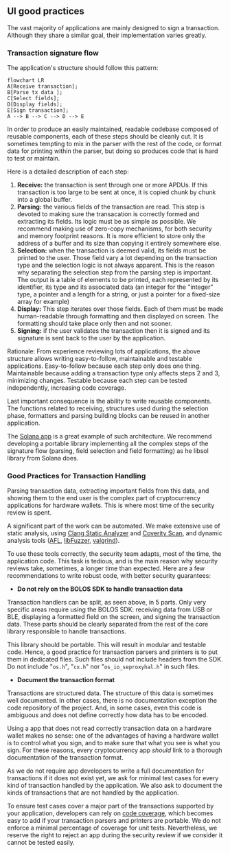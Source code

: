 ## UI good practices

The vast majority of applications are mainly designed to sign a transaction. Although they share a similar goal, their implementation varies greatly.


### Transaction signature flow

The application's structure should follow this pattern:

```mermaid
flowchart LR
A[Receive transaction];
B[Parse tx data ];
C[Select fields];
D[Display fields];
E[Sign transaction];
A --> B --> C --> D --> E
```

In order to produce an easily maintained, readable codebase composed of reusable components, each of these steps should be cleanly cut.
It is sometimes tempting to mix in the parser with the rest of the code, or format data for printing within the parser, but doing so produces code that is hard to test or maintain.

Here is a detailed description of each step:

1. **Receive:** the transaction is sent through one or more APDUs. If this transaction is too large to be sent at once, it is copied chunk by chunk into a global buffer.
2. **Parsing:** the various fields of the transaction are read. This step is devoted to making sure the transacation is correctly formed and extracting its fields. Its logic must be as simple as possible.  We recommend making use of zero-copy mechanisms, for both security and memory footprint reasons. It is more efficient to store only the address of a buffer and its size than copying it entirely somewhere else.
3. **Selection:** when the transaction is deemed valid, its fields must be printed to the user. Those field vary a lot depending on the transaction type and the selection logic is not always apparent.  This is the reason why separating the selection step from the parsing step is important. The output is a table of elements to be printed, each represented by its identifier, its type and its associated data (an integer for the "integer" type, a pointer and a length for a string, or just a pointer for a fixed-size array for example)
4. **Display:** This step iterates over those fields. Each of them must be made human-readable through formatting and then displayed on screen. The formatting should take place only then and not sooner.
5. **Signing:** if the user validates the transaction then it is signed and its signature is sent back to the user by the application.

Rationale: From experience reviewing lots of applications, the above structure allows writing easy-to-follow, maintainable and testable applications.  Easy-to-follow because each step only does one thing.
Maintainable because adding a transaction type only affects steps 2 and 3, minimizing changes. Testable because each step can be tested independently, increasing code coverage.

Last important consequence is the ability to write reusable components. The functions related to receiving, structures used during the selection phase, formatters and parsing building blocks can be reused in another application.

The [Solana app](https://github.com/LedgerHQ/app-solana) is a great example of such architecture.
We recommend developing a portable library implementing all the complex steps of the signature flow (parsing, field selection and field formatting) as he libsol library from Solana does.


### Good Practices for Transaction Handling

Parsing transaction data, extracting important fields from this data, and showing them to the end user is the complex part of cryptocurrency applications for hardware wallets. This is where most time of the security review is spent.

A significant part of the work can be automated. We make extensive use of static analysis, using [Clang Static Analyzer](https://clang-analyzer.llvm.org/) and [Coverity Scan](https://scan.coverity.com/), and dynamic analysis tools ([AFL](https://lcamtuf.coredump.cx/afl/), [libFuzzer](https://llvm.org/docs/LibFuzzer.html), [valgrind](https://valgrind.org/)).

To use these tools correctly, the security team adapts, most of the time, the application code. This task is tedious, and is the main reason why security reviews take, sometimes, a longer time than expected. Here are a few recommendations to write robust code, with better security guarantees:


- **Do not rely on the BOLOS SDK to handle transaction data**

Transaction handlers can be split, as seen above, in 5 parts. Only very specific areas require using the BOLOS SDK: receiving data from USB or BLE, displaying a formatted field on the screen, and signing the transaction data. These parts should be clearly separated from the rest of the core library responsible to handle transactions.

This library should be portable. This will result in modular and testable code. Hence, a good practice for transaction parsers and printers is to put them in dedicated files. Such files should not include headers from the SDK. Do not include "`os.h`", "`cx.h`" nor "`os_io_seproxyhal.h`" in such files.


- **Document the transaction format**

Transactions are structured data. The structure of this data is sometimes well documented. In other cases, there is no documentation exception the code repository of the project. And, in some cases, even this code is ambiguous and does not define correctly how data has to be encoded.

Using a app that does not read correctly transaction data on a hardware wallet makes no sense: one of the advantages of having a hardware wallet is to control what you sign, and to make sure that what you see is what you sign. For these reasons, every cryptocurrency app *should* link to a thorough documentation of the transaction format.

As we do not require app developers to write a full documentation for transactions if it does not exist yet, we ask for minimal test cases for every kind of transaction handled by the application. We also ask to document the kinds of transactions that are not handled by the application.

To ensure test cases cover a major part of the transactions supported by your application, developers can rely on [code coverage](https://clang.llvm.org/docs/SourceBasedCodeCoverage.html), which becomes easy to add if your transaction parsers and printers are portable. We do not enforce a minimal percentage of coverage for unit tests. Nevertheless, we reserve the right to reject an app during the security review if we consider it cannot be tested easily.
